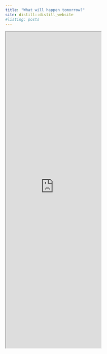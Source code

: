 ```yaml
---
title: "What will happen tomorrow?"
site: distill::distill_website
#listing: posts
---
```


<iframe src="https://rstudioserver.hamilton.ie:3838/users/aparnell/pred_app2/" class="l-screen-inset shaded" height = "1000px"></iframe>